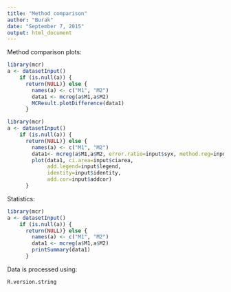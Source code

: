```yaml
---
title: "Method comparison"
author: "Burak"
date: "September 7, 2015"
output: html_document
---
```


Method comparison plots:

```r
library(mcr)
a <- datasetInput()
    if (is.null(a)) {
      return(NULL)} else {
        names(a) <- c("M1", "M2")
        data1 <- mcreg(a$M1,a$M2)
        MCResult.plotDifference(data1)
      }
```

```r
library(mcr)
a <- datasetInput()
    if (is.null(a)) {
      return(NULL)} else {
        names(a) <- c("M1", "M2")
        data1<- mcreg(a$M1,a$M2, error.ratio=input$syx, method.reg=input$regmodel, method.ci=input$cimethod)
        plot(data1, ci.area=input$ciarea, 
             add.legend=input$legend, 
             identity=input$identity,
             add.cor=input$addcor)
      }
```

Statistics:
```r
library(mcr)
a <- datasetInput()
    if (is.null(a)) {
      return(NULL)} else {
        names(a) <- c("M1", "M2")
        data1 <- mcreg(a$M1,a$M2)
        printSummary(data1)
      }
```

Data is processed using:
```r
R.version.string
```

